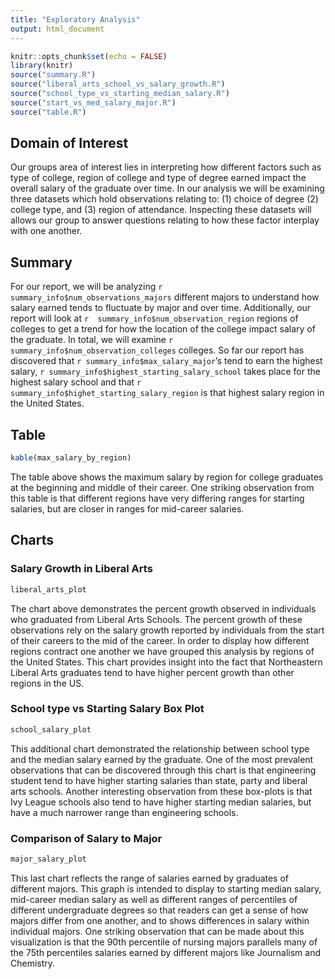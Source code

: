 ```yaml
---
title: "Exploratory Analysis"
output: html_document
---
```


```r
knitr::opts_chunk$set(echo = FALSE)
library(knitr)
source("summary.R")
source("liberal_arts_school_vs_salary_growth.R")
source("school_type_vs_starting_median_salary.R")
source("start_vs_med_salary_major.R")
source("table.R")
```

## Domain of Interest 

Our groups area of interest lies in interpreting how different factors such as type of college, region of college and type of degree earned impact the overall salary of the graduate over time. In our analysis we will be examining three datasets which hold observations relating to: (1) choice of degree (2) college type, and (3) region of attendance. Inspecting these datasets will allows our group to answer questions relating to how these factor interplay with one another. 

## Summary 

For our report, we will be analyzing `r summary_info$num_observations_majors` different majors to understand how salary earned tends to fluctuate by major and over time. Additionally, our report will look at `r  summary_info$num_observation_region` regions of colleges to get a trend for how the location of the college impact salary of the graduate. In total, we will examine `r summary_info$num_observation_colleges` colleges. So far our report has discovered that `r summary_info$max_salary_major`'s tend to earn the highest salary, `r summary_info$highest_starting_salary_school` takes place for the highest salary school and that `r summary_info$highet_starting_salary_region` is that highest salary region in the United States. 

## Table 

```r
kable(max_salary_by_region)
```

The table above shows the maximum salary by region for college graduates at the beginning and middle of their career. One striking observation from this table is that different regions have very differing ranges for starting salaries, but are closer in ranges for mid-career salaries. 

## Charts 

### Salary Growth in Liberal Arts

```r
liberal_arts_plot
```

The chart above demonstrates the percent growth observed in individuals who graduated from Liberal Arts Schools. The percent growth of these observations rely on the salary growth reported by individuals from the start of their careers to the mid of the career. In order to display how different regions contract one another we have grouped this analysis by regions of the United States. This chart provides insight into the fact that Northeastern Liberal Arts graduates tend to have higher percent growth than other regions in the US. 

### School type vs Starting Salary Box Plot

```r
school_salary_plot
```

This additional chart demonstrated the relationship between school type and the median salary earned by the graduate. One of the most prevalent observations that can be discovered through this chart is that engineering student tend to have higher starting salaries than state, party and liberal arts schools. Another interesting observation from these box-plots is that Ivy League schools also tend to have higher starting median salaries, but have a much narrower range than engineering schools. 

### Comparison of Salary to Major 

```r
major_salary_plot
```

This last chart reflects the range of salaries earned by graduates of different majors. This graph is intended to display to starting median salary, mid-career median salary as well as different ranges of percentiles of different undergraduate degrees so that readers can get a sense of how majors differ from one another, and to shows differences in salary within individual majors. One striking observation that can be made about this visualization is that the 90th percentile of nursing majors parallels many of the 75th percentiles salaries earned by different majors like Journalism and Chemistry.